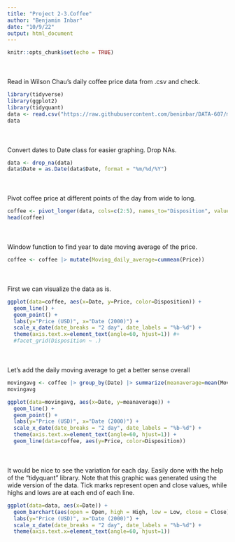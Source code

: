---
title: "Project 2-3.Coffee"
author: "Benjamin Inbar"
date: "10/9/22"
output: html_document
---

```{r setup, include=FALSE}
knitr::opts_chunk$set(echo = TRUE)
```

<div style="margin-top:50px;">
Read in Wilson Chau's daily coffee price data from .csv and check.
```{r warning=FALSE, message=FALSE}
library(tidyverse)
library(ggplot2)
library(tidyquant)
data <- read.csv("https://raw.githubusercontent.com/beninbar/DATA-607/main/Project%202/Daily%20coffee%20price.csv")
data

```

<div style="margin-top:50px;">
Convert dates to Date class for easier graphing. Drop NAs.
```{r}
data <- drop_na(data)
data$Date = as.Date(data$Date, format = "%m/%d/%Y")
```

<div style="margin-top:50px;">
Pivot coffee price at different points of the day from wide to long.
```{r}
coffee <- pivot_longer(data, cols=c(2:5), names_to="Disposition", values_to="Price")
head(coffee)
```

<div style="margin-top:50px;">
Window function to find year to date moving average of the price.
```{r}
coffee <- coffee |> mutate(Moving_daily_average=cummean(Price))
```

<div style="margin-top:50px;">
First we can visualize the data as is.
```{r}
ggplot(data=coffee, aes(x=Date, y=Price, color=Disposition)) +
  geom_line() +
  geom_point() +
  labs(y="Price (USD)", x="Date (2000)") +
  scale_x_date(date_breaks = "2 day", date_labels = "%b-%d") +
  theme(axis.text.x=element_text(angle=60, hjust=1)) #+
  #facet_grid(Disposition ~ .)
```

<div style="margin-top:50px;">
Let's add the daily moving average to get a better sense overall
```{r}
movingavg <- coffee |> group_by(Date) |> summarize(meanaverage=mean(Moving_daily_average))
movingavg

ggplot(data=movingavg, aes(x=Date, y=meanaverage)) +
  geom_line() +
  geom_point() +
  labs(y="Price (USD)", x="Date (2000)") +
  scale_x_date(date_breaks = "2 day", date_labels = "%b-%d") +
  theme(axis.text.x=element_text(angle=60, hjust=1)) +
  geom_line(data=coffee, aes(y=Price, color=Disposition))
```

<div style="margin-top:50px;">
It would be nice to see the variation for each day. Easily done with the help of the "tidyquant" library. Note that this graphic was generated using the wide version of the data. Tick marks represent open and close values, while highs and lows are at each end of each line.
```{r}
ggplot(data=data, aes(x=Date)) +
  geom_barchart(aes(open = Open, high = High, low = Low, close = Close), colour_up = "darkgreen", colour_down = "red") +
  labs(y="Price (USD)", x="Date (2000)") +
  scale_x_date(date_breaks = "2 day", date_labels = "%b-%d") +
  theme(axis.text.x=element_text(angle=60, hjust=1))
```

